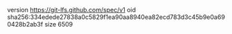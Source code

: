 version https://git-lfs.github.com/spec/v1
oid sha256:334edede27838a0c5829f1ea90aa8940ea82ecd783d3c45b9e0a690428b2ab3f
size 6509
